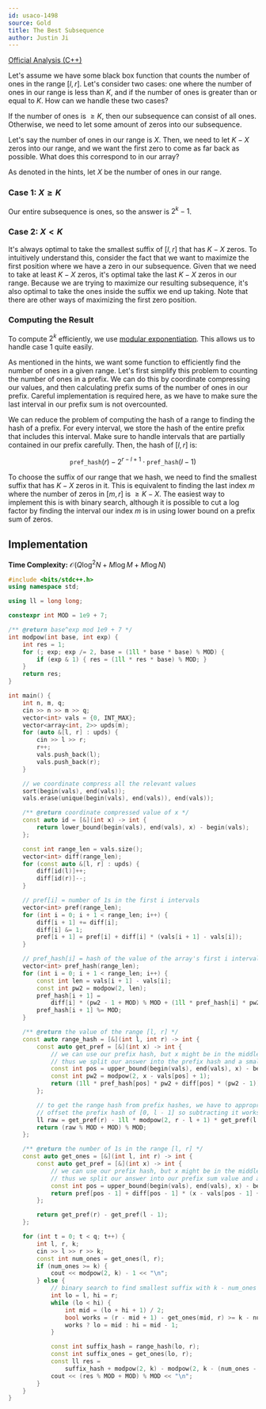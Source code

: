 ```yaml
---
id: usaco-1498
source: Gold
title: The Best Subsequence
author: Justin Ji
---
```


[Official Analysis (C++)](https://usaco.org/current/data/sol_prob2_gold_feb25.html)

<Spoiler title="Hint 1">

Let's assume we have some black box function that counts the number of ones in the range $[l, r]$. Let's consider two
cases: one where the number of ones in our range is less than $K$, and
if the number of ones is greater than or equal to $K$. How can we
handle these two cases?

</Spoiler>

<Spoiler title="Hint 2">

If the number of ones is $\geq K$, then our subsequence can consist of
all ones. Otherwise, we need to let some amount of zeros into our subsequence.

Let's say the number of ones in our range is $X$. Then, we need to let
$K-X$ zeros into our range, and we want the first zero to come as far
back as possible. What does this correspond to in our array?

</Spoiler>

<Spoiler title="Solution">

As denoted in the hints, let $X$ be the number of ones in our range.

### Case 1: $X \geq K$

Our entire subsequence is ones, so the answer is $2^k - 1$.

### Case 2: $X < K$

It's always optimal to take the smallest suffix of $[l, r]$ that
has $K - X$ zeros. To intuitively understand this, consider the fact that
we want to maximize the first position where we have a zero in our subsequence. Given that we need to take at least $K-X$ zeros, it's optimal take the last $K-X$ zeros in our range. Because we are
trying to maximize our resulting subsequence, it's also optimal to take the ones inside the suffix we end up taking.
Note that there are other ways of maximizing the first zero position.

### Computing the Result

To compute $2^k$ efficiently, we use
[modular exponentiation](/silver/modular). This allows us to handle case 1
quite easily.

As mentioned in the hints, we want some function to efficiently find the
number of ones in a given range. Let's first simplify this problem
to counting the number of ones in a prefix. We can do this by coordinate
compressing our values, and then calculating prefix sums of the number of ones in our prefix. Careful implementation is required here, as we have to make sure the last interval in our prefix sum is not overcounted.

We can reduce the problem of computing the hash of a range to finding the
hash of a prefix. For every interval, we store the hash of the entire prefix that includes this interval. Make sure to handle intervals that
are partially contained in our prefix carefully. Then, the hash of $[l, r]$ is:

$$
\texttt{pref\_hash}(r) - 2^{r - l + 1} \cdot \texttt{pref\_hash}(l - 1)
$$

To choose the suffix of our range that we hash, we need to find the
smallest suffix that has $K - X$ zeros in it. This is equivalent to finding the last index $m$ where the number of zeros in $[m, r]$ is $\geq K-X$. The easiest way to implement this is with binary search,
although it is possible to cut a log factor by finding the interval
our index $m$ is in using lower bound on a prefix sum of zeros.

## Implementation

**Time Complexity:** $\mathcal{O}(Q\log^2N + M\log M + M\log N)$

<LanguageSection>
<CPPSection>

```cpp
#include <bits/stdc++.h>
using namespace std;

using ll = long long;

constexpr int MOD = 1e9 + 7;

/** @return base^exp mod 1e9 + 7 */
int modpow(int base, int exp) {
	int res = 1;
	for (; exp; exp /= 2, base = (1ll * base * base) % MOD) {
		if (exp & 1) { res = (1ll * res * base) % MOD; }
	}
	return res;
}

int main() {
	int n, m, q;
	cin >> n >> m >> q;
	vector<int> vals = {0, INT_MAX};
	vector<array<int, 2>> upds(m);
	for (auto &[l, r] : upds) {
		cin >> l >> r;
		r++;
		vals.push_back(l);
		vals.push_back(r);
	}

	// we coordinate compress all the relevant values
	sort(begin(vals), end(vals));
	vals.erase(unique(begin(vals), end(vals)), end(vals));

	/** @return coordinate compressed value of x */
	const auto id = [&](int x) -> int {
		return lower_bound(begin(vals), end(vals), x) - begin(vals);
	};

	const int range_len = vals.size();
	vector<int> diff(range_len);
	for (const auto &[l, r] : upds) {
		diff[id(l)]++;
		diff[id(r)]--;
	}

	// pref[i] = number of 1s in the first i intervals
	vector<int> pref(range_len);
	for (int i = 0; i + 1 < range_len; i++) {
		diff[i + 1] += diff[i];
		diff[i] &= 1;
		pref[i + 1] = pref[i] + diff[i] * (vals[i + 1] - vals[i]);
	}

	// pref_hash[i] = hash of the value of the array's first i intervals
	vector<int> pref_hash(range_len);
	for (int i = 0; i + 1 < range_len; i++) {
		const int len = vals[i + 1] - vals[i];
		const int pw2 = modpow(2, len);
		pref_hash[i + 1] =
		    diff[i] * (pw2 - 1 + MOD) % MOD + (1ll * pref_hash[i] * pw2) % MOD;
		pref_hash[i + 1] %= MOD;
	}

	/** @return the value of the range [l, r] */
	const auto range_hash = [&](int l, int r) -> int {
		const auto get_pref = [&](int x) -> int {
			// we can use our prefix hash, but x might be in the middle of an interval
			// thus we split our answer into the prefix hash and a smaller interval
			const int pos = upper_bound(begin(vals), end(vals), x) - begin(vals) - 1;
			const int pw2 = modpow(2, x - vals[pos] + 1);
			return (1ll * pref_hash[pos] * pw2 + diff[pos] * (pw2 - 1)) % MOD;
		};

		// to get the range hash from prefix hashes, we have to appropriately
		// offset the prefix hash of [0, l - 1] so subtracting it works
		ll raw = get_pref(r) - 1ll * modpow(2, r - l + 1) * get_pref(l - 1);
		return (raw % MOD + MOD) % MOD;
	};

	/** @return the number of 1s in the range [l, r] */
	const auto get_ones = [&](int l, int r) -> int {
		const auto get_pref = [&](int x) -> int {
			// we can use our prefix hash, but x might be in the middle of an interval
			// thus we split our answer into our prefix sum value and a smaller interval
			const int pos = upper_bound(begin(vals), end(vals), x) - begin(vals);
			return pref[pos - 1] + diff[pos - 1] * (x - vals[pos - 1] + 1);
		};

		return get_pref(r) - get_pref(l - 1);
	};

	for (int t = 0; t < q; t++) {
		int l, r, k;
		cin >> l >> r >> k;
		const int num_ones = get_ones(l, r);
		if (num_ones >= k) {
			cout << modpow(2, k) - 1 << "\n";
		} else {
			// binary search to find smallest suffix with k - num_ones 0s
			int lo = l, hi = r;
			while (lo < hi) {
				int mid = (lo + hi + 1) / 2;
				bool works = (r - mid + 1) - get_ones(mid, r) >= k - num_ones;
				works ? lo = mid : hi = mid - 1;
			}

			const int suffix_hash = range_hash(lo, r);
			const int suffix_ones = get_ones(lo, r);
			const ll res =
			    suffix_hash + modpow(2, k) - modpow(2, k - (num_ones - suffix_ones));
			cout << (res % MOD + MOD) % MOD << "\n";
		}
	}
}
```

</CPPSection>
</LanguageSection>

</Spoiler>
